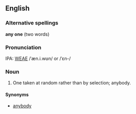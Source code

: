 ==English==
===Alternative spellings===
'''any one''' (two words)

===Pronunciation===
IPA: [[WEAE]] /ˈæn.i.wʊn/ or /ˈɛn-/

===Noun===
# One taken at random rather than by selection; anybody.
<!-- material copied from Webster's Revised Unabridged Dictionary (1913) -->

==== Synonyms ====
*[[anybody]]